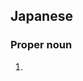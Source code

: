 ==Japanese==
{{wikipedia|lang=ja}}
{{ja-kanjitab|大|和|田}}

===Proper noun===
{{ja-pos|proper noun|おおわだ}}

# {{surname|lang=ja|sort=おおわだ}}